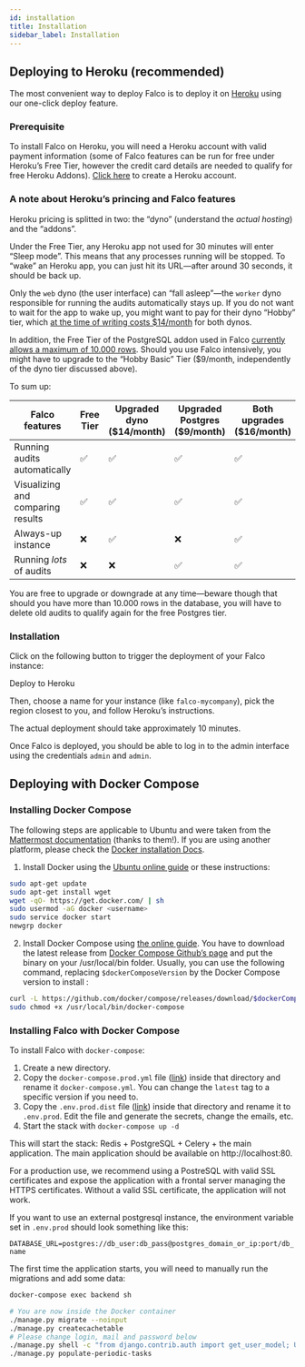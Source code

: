 ```yaml
---
id: installation
title: Installation
sidebar_label: Installation
---
```


## Deploying to Heroku (recommended)

The most convenient way to deploy Falco is to deploy it on [Heroku](https://heroku.com)
using our one-click deploy feature.

### Prerequisite

To install Falco on Heroku, you will need a Heroku account with valid payment information (some of Falco features can be run for free under Heroku’s Free Tier, however the credit card details are needed to qualify for free Heroku Addons). [Click here](https://signup.heroku.com) to create a Heroku account.

### A note about Heroku’s princing and Falco features

Heroku pricing is splitted in two: the “dyno” (understand the _actual hosting_) and the “addons”.

Under the Free Tier, any Heroku app not used for 30 minutes will enter “Sleep mode”. This means that any processes running will be stopped. To “wake” an Heroku app, you can just hit its URL—after around 30 seconds, it should be back up.

Only the `web` dyno (the user interface) can “fall asleep”—the `worker` dyno responsible for running the audits automatically stays up. If you do not want to wait for the app to wake up, you might want to pay for their dyno “Hobby” tier, which [at the time of writing costs $14/month](https://www.heroku.com/pricing) for both dynos.

In addition, the Free Tier of the PostgreSQL addon used in Falco [currently allows a maximum of 10.000 rows](https://elements.heroku.com/addons/heroku-postgresql). Should you use Falco intensively, you might have to upgrade to the “Hobby Basic” Tier ($9/month, independently of the dyno tier discussed above).

To sum up:

| Falco features                    | Free Tier | Upgraded dyno ($14/month) | Upgraded Postgres ($9/month) | Both upgrades ($16/month) |
| --------------------------------- | --------- | ------------------------- | ---------------------------- | ------------------------- |
| Running audits automatically      | ✅        | ✅                        | ✅                           | ✅                        |
| Visualizing and comparing results | ✅        | ✅                        | ✅                           | ✅                        |
| Always-up instance                | ❌        | ✅                        | ❌                           | ✅                        |
| Running _lots_ of audits          | ❌        | ❌                        | ✅                           | ✅                        |

You are free to upgrade or downgrade at any time—beware though that should you have more than 10.000 rows in the database, you will have to delete old audits to qualify again for the free Postgres tier.

### Installation

Click on the following button to trigger the deployment of your Falco instance:


<Link
  className="button button--primary button--lg"
  href={
    "https://heroku.com/deploy?template=https://github.com/theodo/falco/tree/1.2.1"
  }
  style={{ marginBottom: "20px" }}
>
  Deploy to Heroku
</Link>

Then, choose a name for your instance (like `falco-mycompany`), pick the region closest to you, and follow Heroku’s instructions.

The actual deployment should take approximately 10 minutes.

Once Falco is deployed, you should be able to log in to the admin interface using the credentials `admin` and `admin`.

## Deploying with Docker Compose

### Installing Docker Compose

The following steps are applicable to Ubuntu and were taken from the [Mattermost documentation](https://docs.mattermost.com/install/prod-docker.html) (thanks to them!).
If you are using another platform, please check the [Docker installation Docs](https://docs.docker.com/install/#supported-platforms).

1. Install Docker using the [Ubuntu online guide](https://docs.docker.com/installation/ubuntulinux/) or these instructions:

```bash
sudo apt-get update
sudo apt-get install wget
wget -qO- https://get.docker.com/ | sh
sudo usermod -aG docker <username>
sudo service docker start
newgrp docker
```

2. Install Docker Compose using [the online guide](https://docs.docker.com/compose/install/). You have to download the latest release from [Docker Compose Github’s page](https://github.com/docker/compose/releases/) and put the binary on your /usr/local/bin folder. Usually, you can use the following command, replacing `$dockerComposeVersion` by the Docker Compose version to install :

```bash
curl -L https://github.com/docker/compose/releases/download/$dockerComposeVersion/docker-compose-`uname -s`-`uname -m` > /usr/local/bin/docker-compose
sudo chmod +x /usr/local/bin/docker-compose
```

### Installing Falco with Docker Compose

To install Falco with `docker-compose`:

1. Create a new directory.
2. Copy the `docker-compose.prod.yml` file ([link](https://github.com/theodo/falco/blob/master/docker-compose.prod.yml)) inside that directory and rename it `docker-compose.yml`. You can change the `latest` tag to a specific version if you need to.
3. Copy the `.env.prod.dist` file ([link](https://github.com/theodo/falco/blob/master/.env.prod.dist)) inside that directory and rename it to `.env.prod`. Edit the file and generate the secrets, change the emails, etc.
4. Start the stack with `docker-compose up -d`

This will start the stack: Redis + PostgreSQL + Celery + the main application. The main application should be available on http://localhost:80.

For a production use, we recommend using a PostreSQL with valid SSL certificates and expose the application with a frontal server managing the HTTPS certificates.
Without a valid SSL certificate, the application will not work.

If you want to use an external postgresql instance, the environment variable set in `.env.prod` should look something like this:

`DATABASE_URL=postgres://db_user:db_pass@postgres_domain_or_ip:port/db_name`

The first time the application starts, you will need to manually run the migrations and add some data:

```sh
docker-compose exec backend sh

# You are now inside the Docker container
./manage.py migrate --noinput
./manage.py createcachetable
# Please change login, mail and password below
./manage.py shell -c "from django.contrib.auth import get_user_model; User = get_user_model(); User.objects.create_superuser('admin', 'yourmail@example.com', 'admin')"
./manage.py populate-periodic-tasks
```

